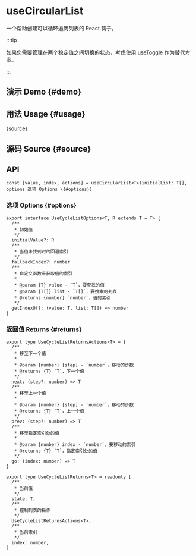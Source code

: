 # useCircularList


<HooksType category="ProUtilities" />

一个帮助创建可以循环遍历列表的 React 钩子。

:::tip

如果您需要管理在两个稳定值之间切换的状态，考虑使用 [useToggle](/reference/use-toggle) 作为替代方案。

:::

## 演示 Demo \{#demo}


<App />

## 用法 Usage \{#usage}


<RawCode>{source}</RawCode>

## 源码 Source \{#source}


<Source />

## API

```tsx
const [value, index, actions] = useCircularList<T>(initialList: T[], options 选项 Options \{#options})
```

### 选项 Options \{#options}

```tsx
export interface UseCycleListOptions<T, R extends T = T> {
  /**
   * 初始值
   */
  initialValue?: R
  /**
   * 当值未找到时的回退索引
   */
  fallbackIndex?: number
  /**
   * 自定义函数来获取值的索引
   *
   * @param {T} value - `T`，要查找的值
   * @param {T[]} list - `T[]`，要搜索的列表
   * @returns {number} `number`，值的索引
   */
  getIndexOf?: (value: T, list: T[]) => number
}
```

### 返回值 Returns \{#returns}

```tsx
export type UseCycleListReturnsActions<T> = {
  /**
   * 移至下一个值
   *
   * @param {number} [step] - `number`，移动的步数
   * @returns {T} `T`，下一个值
   */
  next: (step?: number) => T
  /**
   * 移至上一个值
   *
   * @param {number} [step] - `number`，移动的步数
   * @returns {T} `T`，上一个值
   */
  prev: (step?: number) => T
  /**
   * 移至指定索引处的值
   *
   * @param {number} index - `number`，要移动的索引
   * @returns {T} `T`，指定索引处的值
   */
  go: (index: number) => T
}

export type UseCycleListReturns<T> = readonly [
  /**
   * 当前值
   */
  state: T,
  /**
   * 控制列表的操作
   */
  UseCycleListReturnsActions<T>,
  /**
   * 当前索引
   */
  index: number,
]
```
